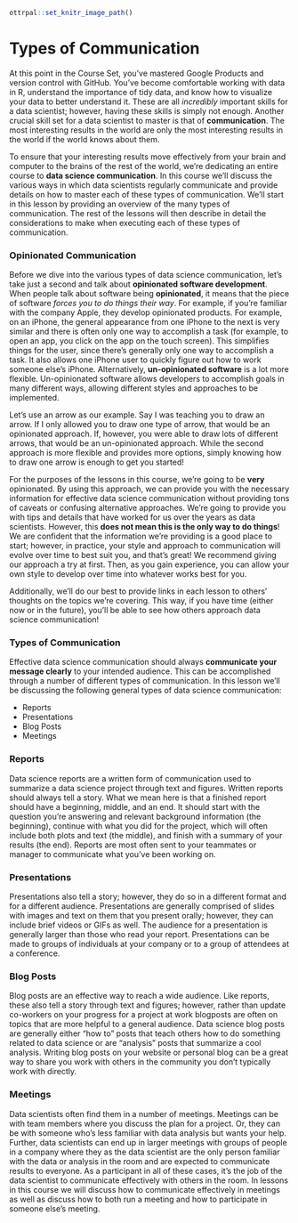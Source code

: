 ```r
ottrpal::set_knitr_image_path()
```


# Types of Communication

At this point in the Course Set, you've mastered Google Products and version control with GitHub. You've become comfortable working with data in R, understand the importance of tidy data, and know how to visualize your data to better understand it. These are all *incredibly* important skills for a data scientist; however, having these skills is simply not enough. Another crucial skill set for a data scientist to master is that of **communication**. The most interesting results in the world are only the most interesting results in the world if the world knows about them.

To ensure that your interesting results move effectively from your brain and computer to the brains of the rest of the world, we're dedicating an entire course to **data science communication**. In this course we'll discuss the various ways in which data scientists regularly communicate and provide details on how to master each of these types of communication. We'll start in this lesson by providing an overview of the many types of communication. The rest of the lessons will then describe in detail the considerations to make when executing each of these types of communication.

### Opinionated Communication

Before we dive into the various types of data science communication, let's take just a second and talk about **opinionated software development**. When people talk about software being **opinionated**, it means that the piece of software *forces you to do things their way*. For example, if you're familiar with the company Apple, they develop opinionated products. For example, on an iPhone, the general appearance from one iPhone to the next is very similar and there is often only one way to accomplish a task (for example, to open an app, you click on the app on the touch screen). This simplifies things for the user, since there's generally only one way to accomplish a task. It also allows one iPhone user to quickly figure out how to work someone else's iPhone. Alternatively, **un-opinionated software** is a lot more flexible. Un-opinionated software allows developers to accomplish goals in many different ways, allowing different styles and approaches to be implemented.

Let's use an arrow as our example. Say I was teaching you to draw an arrow. If I only allowed you to draw one type of arrow, that would be an opinionated approach. If, however, you were able to draw lots of different arrows, that would be an un-opinionated approach. While the second approach is more flexible and provides more options, simply knowing how to draw one arrow is enough to get you started!

For the purposes of the lessons in this course, we're going to be **very** opinionated. By using this approach, we can provide you with the necessary information for effective data science communication without providing tons of caveats or confusing alternative approaches. We're going to provide you with tips and details that have worked for us over the years as data scientists. However, this **does not mean this is the only way to do things**! We are confident that the information we're providing is a good place to start; however, in practice, your style and approach to communication will evolve over time to best suit you, and that's great! We recommend giving our approach a try at first. Then, as you gain experience, you can allow your own style to develop over time into whatever works best for you.

Additionally, we'll do our best to provide links in each lesson to others' thoughts on the topics we're covering. This way, if you have time (either now or in the future), you'll be able to see how others approach data science communication!

### Types of Communication

Effective data science communication should always **communicate your message clearly** to your intended audience. This can be accomplished through a number of different types of communication. In this lesson we'll be discussing the following general types of data science communication:

- Reports
- Presentations
- Blog Posts
- Meetings

### Reports

Data science reports are a written form of communication used to summarize a data science project through text and figures. Written reports should always tell a story. What we mean here is that a finished report should have a beginning, middle, and an end. It should start with the question you're answering and relevant background information (the beginning), continue with what you did for the project, which will often include both plots and text (the middle), and finish with a summary of your results (the end). Reports are most often sent to your teammates or manager to communicate what you've been working on.

### Presentations

Presentations also tell a story; however, they do so in a different format and for a different audience. Presentations are generally comprised of slides with images and text on them that you present orally; however, they can include brief videos or GIFs as well. The audience for a presentation is generally larger than those who read your report. Presentations can be made to groups of individuals at your company or to a group of attendees at a conference.

### Blog Posts

Blog posts are an effective way to reach a wide audience. Like reports, these also tell a story through text and figures; however, rather than update co-workers on your progress for a project at work blogposts are often on topics that are more helpful to a general audience. Data science blog posts are generally either "how to" posts that teach others how to do something related to data science or are "analysis" posts that summarize a cool analysis. Writing blog posts on your website or personal blog can be a great way to share you work with others in the community you don't typically work with directly.

### Meetings

Data scientists often find them in a number of meetings. Meetings can be with team members where you discuss the plan for a project. Or, they can be with someone who's less familiar with data analysis but wants your help. Further, data scientists can end up in larger meetings with groups of people in a company where they as the data scientist are the only person familiar with the data or analysis in the room and are expected to communicate results to everyone. As a participant in all of these cases, it's the job of the data scientist to communicate effectively with others in the room. In lessons in this course we will discuss how to communicate effectively in meetings as well as discuss how to both run a meeting and how to participate in someone else's meeting.
